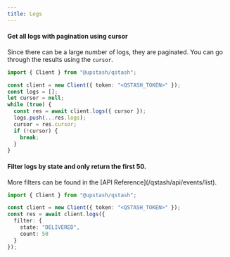 ```yaml
---
title: Logs
---
```


#### Get all logs with pagination using cursor

Since there can be a large number of logs, they are paginated.
You can go through the results using the `cursor`.

```typescript
import { Client } from "@upstash/qstash";

const client = new Client({ token: "<QSTASH_TOKEN>" });
const logs = [];
let cursor = null;
while (true) {
  const res = await client.logs({ cursor });
  logs.push(...res.logs);
  cursor = res.cursor;
  if (!cursor) {
    break;
  }
}
```

#### Filter logs by state and only return the first 50.

<Info>
More filters can be found in the [API Reference](/qstash/api/events/list).
</Info>

```typescript
import { Client } from "@upstash/qstash";

const client = new Client({ token: "<QSTASH_TOKEN>" });
const res = await client.logs({ 
  filter: {
    state: "DELIVERED",
    count: 50
  }
});
```